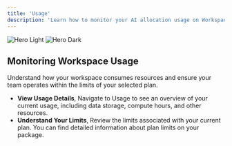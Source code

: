 ```yaml
---
title: 'Usage'
description: 'Learn how to monitor your AI allocation usage on Workspace.'
---
```

<img
  className="block dark:hidden"
  src="/images/ws_usage.png"
  alt="Hero Light"
/>
<img
  className="hidden dark:block"
  src="/images/ws_usage.png"
  alt="Hero Dark"
/>

## Monitoring Workspace Usage
Understand how your workspace consumes resources and ensure your team operates within the limits of your selected plan.

- **View Usage Details**, Navigate to Usage to see an overview of your current usage, including data storage, compute hours, and other resources.
- **Understand Your Limits**, Review the limits associated with your current plan. You can find detailed information about plan limits on your package.